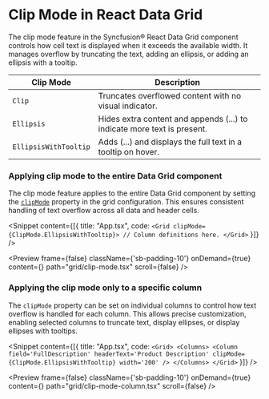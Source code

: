 
<Meta
  title="React Data Grid - Clip Mode | Syncfusion"
  description="Data Grid manages cell overflow using clip mode for truncation and tooltips to display full content, enhancing layout clarity and text readability."
/>


# Clip Mode in React Data Grid

The clip mode feature in the Syncfusion® React Data Grid component controls how cell text is displayed when it exceeds the available width. It manages overflow by truncating the text, adding an ellipsis, or adding an ellipsis with a tooltip.

 
| Clip Mode             | Description                                                              |
|-----------------------|--------------------------------------------------------------------------|
| `Clip`               | Truncates overflowed content with no visual indicator.                   |
| `Ellipsis`            | Hides extra content and appends (...) to indicate more text is present.  |
| `EllipsisWithTooltip` | Adds (...) and displays the full text in a tooltip on hover.             |
 
### Applying clip mode to the entire Data Grid component

The clip mode feature applies to the entire Data Grid component by setting the [`clipMode`](https://react-api.syncfusion.com/data-grid/columnprops#clipmode) property in the grid configuration. This ensures consistent handling of text overflow across all data and header cells.


<Snippet content={[{ title: "App.tsx", code: `<Grid clipMode={ClipMode.EllipsisWithTooltip}>
  // Column definitions here.
</Grid>` }]} />

<Preview  frame={false} className={'sb-padding-10'} onDemand={true} content={<ClipMode />} path="grid/clip-mode.tsx" scroll={false} />

### Applying the clip mode only to a specific column

The `clipMode` property can be set on individual columns to control how text overflow is handled for each column. This allows precise customization, enabling selected columns to truncate text, display ellipses, or display ellipses with tooltips.

<Snippet content={[{ title: "App.tsx", code: `<Grid>
    <Columns>
        <Column field='FullDescription' headerText='Product Description' clipMode={ClipMode.EllipsisWithTooltip} width='200' />
    </Columns>
 </Grid>` }]} />

 <Preview  frame={false} className={'sb-padding-10'} onDemand={true} content={<ClipModeColumn />} path="grid/clip-mode-column.tsx" scroll={false} />


